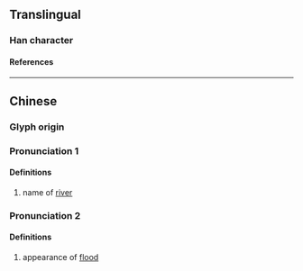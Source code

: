 {{character info}}
==Translingual==

===Han character===
{{Han char|rn=85|rad=水|as=10|sn=13|four=34114|canj=EDGG|ids=⿰氵桂}}

====References====
{{Han ref|kx=0639.130|dkj=17923|dj=1046.060|hdz=31695.010|uh=6E8E}}

----

==Chinese==
{{zh-forms}}

===Glyph origin===
{{Han etym}}

===Pronunciation 1===
{{zh-pron
|m=guì
|c=gwai3
|ma=
|cat=pn
}}

====Definitions====
{{zh-hanzi}}

# {{zh-hg}} name of [[river]] <!-- 《集韻·霽韻》 -->

===Pronunciation 2===
{{zh-pron
|m=yàn
|c=
|mc=y
|oc=y
|ma=
|cat=n
}}

====Definitions====
{{zh-hanzi}}

# {{zh-hg}} appearance of [[flood]] <!-- 《玉篇·水部》 《廣韻·霰韻》 -->